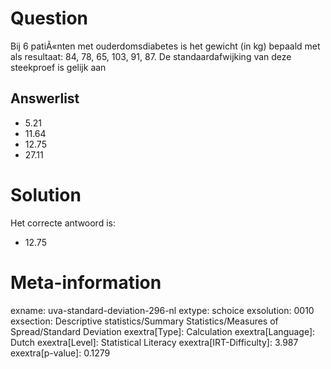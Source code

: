 Question
========

Bij 6 patiÃ«nten met ouderdomsdiabetes is het gewicht (in kg) bepaald
met als resultaat: 84, 78, 65, 103, 91, 87. De standaardafwijking van
deze steekproef is gelijk aan


Answerlist
----------

* 5.21
* 11.64
* 12.75
* 27.11

Solution
========

Het correcte antwoord is: 

* 12.75

Meta-information
================
exname: uva-standard-deviation-296-nl
extype: schoice
exsolution: 0010
exsection: Descriptive statistics/Summary Statistics/Measures of Spread/Standard Deviation
exextra[Type]: Calculation
exextra[Language]: Dutch
exextra[Level]: Statistical Literacy
exextra[IRT-Difficulty]: 3.987
exextra[p-value]: 0.1279
